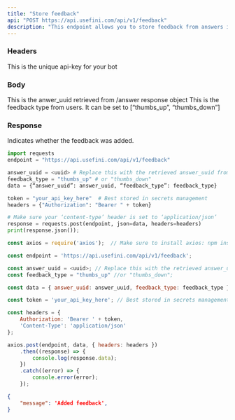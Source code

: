 ```yaml
---
title: "Store feedback"
api: "POST https://api.usefini.com/api/v1/feedback"
description: "This endpoint allows you to store feedback from answers in the /answer endpoint"
---
```


### Headers

<ParamField body="token" type="string" required="true">
  This is the unique api-key for your bot 
</ParamField>

### Body

<ParamField body="answer_uuid" type="string" required="true">
 This is the anwer_uuid retrieved from /answer response object
</ParamField>

<ParamField body="feedback_type" type="string" required="true">
  This is the feedback type from users. It can be set to [“thumbs_up”, “thumbs_down”]
</ParamField>


### Response

<ResponseField name="message" type="string">
  Indicates whether the feedback was added.
</ResponseField>


<RequestExample>

```python Example Request- Python
import requests
endpoint = "https://api.usefini.com/api/v1/feedback"

answer_uuid = <uuid> # Replace this with the retrieved answer_uuid from /answer endpoint
feedback_type = "thumbs_up" # or "thumbs_down"
data = {“answer_uuid”: answer_uuid, “feedback_type”: feedback_type}

token = "your_api_key_here"  # Best stored in secrets management
headers = {"Authorization": "Bearer " + token}

# Make sure your ‘content-type’ header is set to ‘application/json’
response = requests.post(endpoint, json=data, headers=headers)
print(response.json());
```

```javascript Example Request- Node.js
const axios = require('axios');  // Make sure to install axios: npm install axios

const endpoint = 'https://api.usefini.com/api/v1/feedback';

const answer_uuid = <uuid>; // Replace this with the retrieved answer_uuid from /answer endpoint
const feedback_type = "thumbs_up" //or "thumbs_down";

const data = { answer_uuid: answer_uuid, feedback_type: feedback_type }; 

const token = 'your_api_key_here'; // Best stored in secrets management

const headers = {
    Authorization: 'Bearer ' + token,
    'Content-Type': 'application/json'
};

axios.post(endpoint, data, { headers: headers })
    .then((response) => {
        console.log(response.data);
    })
    .catch((error) => {
        console.error(error);
    });
```

</RequestExample>

<ResponseExample>

```json Response
{
    "message": 'Added feedback',
}
```

</ResponseExample>
